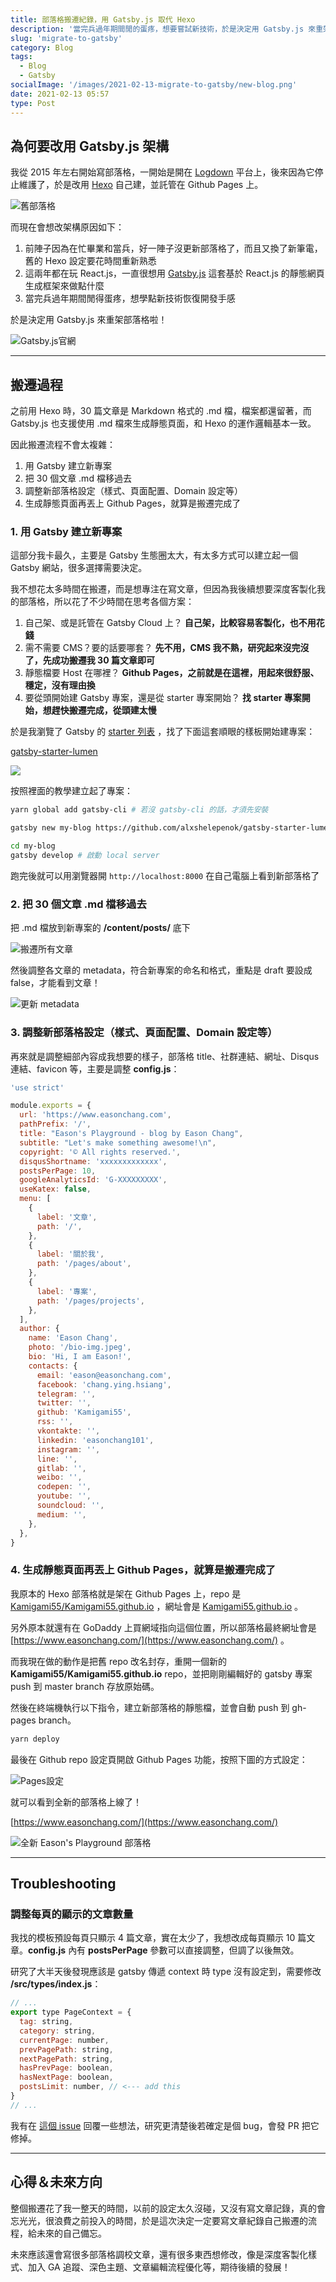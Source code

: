 ```yaml
---
title: 部落格搬遷紀錄，用 Gatsby.js 取代 Hexo
description: '當完兵過年期間閒的蛋疼，想要嘗試新技術，於是決定用 Gatsby.js 來重架部落格啦！'
slug: 'migrate-to-gatsby'
category: Blog
tags:
  - Blog
  - Gatsby
socialImage: '/images/2021-02-13-migrate-to-gatsby/new-blog.png'
date: 2021-02-13 05:57
type: Post
---
```


## 為何要改用 Gatsby.js 架構

我從 2015 年左右開始寫部落格，一開始是開在 [Logdown](https://logdown.com/) 平台上，後來因為它停止維護了，於是改用 [Hexo](https://hexo.io/zh-tw/) 自己建，並託管在 Github Pages 上。

![舊部落格](/images/2021-02-13-migrate-to-gatsby/old-blog.png)

而現在會想改架構原因如下：

1. 前陣子因為在忙畢業和當兵，好一陣子沒更新部落格了，而且又換了新筆電，舊的 Hexo 設定要花時間重新熟悉
2. 這兩年都在玩 React.js，一直很想用 [Gatsby.js](https://www.gatsbyjs.com/) 這套基於 React.js 的靜態網頁生成框架來做點什麼
3. 當完兵過年期間閒得蛋疼，想學點新技術恢復開發手感

於是決定用 Gatsby.js 來重架部落格啦！

![Gatsby.js官網](/images/2021-02-13-migrate-to-gatsby/gatsby.png)

---

## 搬遷過程

之前用 Hexo 時，30 篇文章是 Markdown 格式的 .md 檔，檔案都還留著，而 Gatsby.js 也支援使用 .md 檔來生成靜態頁面，和 Hexo 的運作邏輯基本一致。

因此搬遷流程不會太複雜：

1. 用 Gatsby 建立新專案
2. 把 30 個文章 .md 檔移過去
3. 調整新部落格設定（樣式、頁面配置、Domain 設定等）
4. 生成靜態頁面再丟上 Github Pages，就算是搬遷完成了

### 1. 用 Gatsby 建立新專案

這部分我卡最久，主要是 Gatsby 生態圈太大，有太多方式可以建立起一個 Gatsby 網站，很多選擇需要決定。

我不想花太多時間在搬遷，而是想專注在寫文章，但因為我後續想要深度客製化我的部落格，所以花了不少時間在思考各個方案：

1. 自己架、或是託管在 Gatsby Cloud 上？ **自己架，比較容易客製化，也不用花錢**
2. 需不需要 CMS？要的話要哪套？ **先不用，CMS 我不熟，研究起來沒完沒了，先成功搬遷我 30 篇文章即可**
3. 靜態檔要 Host 在哪裡？ **Github Pages，之前就是在這裡，用起來很舒服、穩定，沒有理由換**
4. 要從頭開始建 Gatsby 專案，還是從 starter 專案開始？ **找 starter 專案開始，想趕快搬遷完成，從頭建太慢**

於是我瀏覽了 Gatsby 的 [starter 列表](https://www.gatsbyjs.com/starters/) ，找了下面這套順眼的樣板開始建專案：

[gatsby-starter-lumen
](https://www.gatsbyjs.com/starters/alxshelepenok/gatsby-starter-lumen/)

![](/images/2021-02-13-migrate-to-gatsby/lumen-starter.png)

按照裡面的教學建立起了專案：

```bash
yarn global add gatsby-cli # 若沒 gatsby-cli 的話，才須先安裝

gatsby new my-blog https://github.com/alxshelepenok/gatsby-starter-lumen

cd my-blog
gatsby develop # 啟動 local server
```

跑完後就可以用瀏覽器開 `http://localhost:8000` 在自己電腦上看到新部落格了

### 2. 把 30 個文章 .md 檔移過去

把 .md 檔放到新專案的 **/content/posts/** 底下

![搬遷所有文章](/images/2021-02-13-migrate-to-gatsby/move-posts.png)

然後調整各文章的 metadata，符合新專案的命名和格式，重點是 draft 要設成 false，才能看到文章！

![更新 metadata](/images/2021-02-13-migrate-to-gatsby/update-post-metadata.png)

### 3. 調整新部落格設定（樣式、頁面配置、Domain 設定等）

再來就是調整細部內容成我想要的樣子，部落格 title、社群連結、網址、Disqus 連結、favicon 等，主要是調整 **config.js**：

```js
'use strict'

module.exports = {
  url: 'https://www.easonchang.com',
  pathPrefix: '/',
  title: "Eason's Playground - blog by Eason Chang",
  subtitle: "Let's make something awesome!\n",
  copyright: '© All rights reserved.',
  disqusShortname: 'xxxxxxxxxxxxx',
  postsPerPage: 10,
  googleAnalyticsId: 'G-XXXXXXXXX',
  useKatex: false,
  menu: [
    {
      label: '文章',
      path: '/',
    },
    {
      label: '關於我',
      path: '/pages/about',
    },
    {
      label: '專案',
      path: '/pages/projects',
    },
  ],
  author: {
    name: 'Eason Chang',
    photo: '/bio-img.jpeg',
    bio: 'Hi, I am Eason!',
    contacts: {
      email: 'eason@easonchang.com',
      facebook: 'chang.ying.hsiang',
      telegram: '',
      twitter: '',
      github: 'Kamigami55',
      rss: '',
      vkontakte: '',
      linkedin: 'easonchang101',
      instagram: '',
      line: '',
      gitlab: '',
      weibo: '',
      codepen: '',
      youtube: '',
      soundcloud: '',
      medium: '',
    },
  },
}
```

### 4. 生成靜態頁面再丟上 Github Pages，就算是搬遷完成了

我原本的 Hexo 部落格就是架在 Github Pages 上，repo 是 [Kamigami55/Kamigami55.github.io](https://github.com/Kamigami55/Kamigami55.github.io) ，網址會是 [Kamigami55.github.io](https://Kamigami55.github.io) 。

另外原本就還有在 GoDaddy 上買網域指向這個位置，所以部落格最終網址會是
[https://www.easonchang.com/](https://www.easonchang.com/) 。

而我現在做的動作是把舊 repo 改名封存，重開一個新的 **Kamigami55/Kamigami55.github.io** repo，並把剛剛編輯好的 gatsby 專案 push 到 master branch 存放原始碼。

然後在終端機執行以下指令，建立新部落格的靜態檔，並會自動 push 到 gh-pages branch。

```bash
yarn deploy
```

最後在 Github repo 設定頁開啟 Github Pages 功能，按照下圖的方式設定：

![Pages設定](/images/2021-02-13-migrate-to-gatsby/pages-setting.png)

就可以看到全新的部落格上線了！

[https://www.easonchang.com/](https://www.easonchang.com/)

![全新 Eason's Playground 部落格](/images/2021-02-13-migrate-to-gatsby/new-blog.png)

---

## Troubleshooting

### 調整每頁的顯示的文章數量

我找的模板預設每頁只顯示 4 篇文章，實在太少了，我想改成每頁顯示 10 篇文章。**config.js** 內有 **postsPerPage** 參數可以直接調整，但調了以後無效。

研究了大半天後發現應該是 gatsby 傳遞 context 時 type 沒有設定到，需要修改 **/src/types/index.js**：

```js
// ...
export type PageContext = {
  tag: string,
  category: string,
  currentPage: number,
  prevPagePath: string,
  nextPagePath: string,
  hasPrevPage: boolean,
  hasNextPage: boolean,
  postsLimit: number, // <--- add this
}
// ...
```

我有在 [這個 issue](https://github.com/alxshelepenok/gatsby-starter-lumen/issues/660#issuecomment-778575664) 回覆一些想法，研究更清楚後若確定是個 bug，會發 PR 把它修掉。

---

## 心得＆未來方向

整個搬遷花了我一整天的時間，以前的設定太久沒碰，又沒有寫文章記錄，真的會忘光光，很浪費之前投入的時間，於是這次決定一定要寫文章紀錄自己搬遷的流程，給未來的自己備忘。

未來應該還會寫很多部落格調校文章，還有很多東西想修改，像是深度客製化樣式、加入 GA 追蹤、深色主題、文章編輯流程優化等，期待後續的發展！
